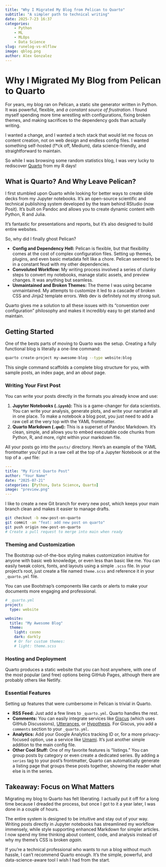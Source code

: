 ```yaml
---
title: "Why I Migrated My Blog from Pelican to Quarto"
subtitle: "A simpler path to technical writing"
date: 2025-7-23 16:37
categories:
    - Python
    - ML
    - MLOps
    - Data Science
slug: runelog-vs-mlflow
image: qblog.png
author: Alex Gonzalez
---
```


# Why I Migrated My Blog from Pelican to Quarto

For years, my blog ran on Pelican, a static site generator written in Python. It was powerful, flexible, and *a constant source of frustration*. I found myself spending more time wrestling with configurations, fixing broken themes, and making sacrifices to the dependency gods than actually writing.

I wanted a change, and I wanted a tech stack that would let me focus on content creation, not on web design and endless config files. I wanted something self-hosted (f*ck off, Medium), data science-friendly, and straightforward to maintain.

So while I was browsing some random statistics blog, I was very lucky to rediscover [Quarto](https://quarto.org/) from my R days! 

## What is Quarto? And Why Leave Pelican?

I first stumbled upon Quarto while looking for better ways to create slide decks from my Jupyter notebooks. It's an open-source scientific and technical publishing system developed by the team behind RStudio (now Posit). It's built on Pandoc and allows you to create dynamic content with Python, R and Julia.

It's fantastic for presentations and reports, but it's also designed to build entire websites.

So, why did I finally ghost Pelican?

  * **Config and Dependency Hell:** Pelican is flexible, but that flexibility comes at the cost of complex configuration files. Setting up themes, plugins, and even basic metadata felt like a chore. Pelican seemed to be in a constant feud with my other dependencies.
  * **Convoluted Workflow:** My writing process involved a series of clunky steps to convert my notebooks, manage static assets, and preview changes. It was anything but seamless.
  * **Unmaintained and Broken Themes:** The theme I was using became unmaintained. My attempts to customize it led to a cascade of broken CSS and Jinja2 template errors. Web dev is definitely not my strong suit.

Quarto gives me a solution to all these issues with its "convention over configuration" philosophy and makes it incredibly easy to get started and maintain.

## Getting Started

One of the bests parts of moving to Quarto was the setup. Creating a fully functional blog is literally a one-line command:

```bash
quarto create-project my-awesome-blog --type website:blog
```

This single command scaffolds a complete blog structure for you, with sample posts, an index page, and an *about* page.

### Writing Your First Post

You can write your posts directly in the formats you already know and use:

1.  **Jupyter Notebooks (`.ipynb`):** This is a game-changer for data scientists. You can write your analysis, generate plots, and write your narrative all in one place. To make a notebook a blog post, you just need to add a raw cell at the very top with the YAML frontmatter.
2.  **Quarto Markdown (`.qmd`):** This is a superset of Pandoc Markdown. It's clean, simple, and allows you to embed executable code chunks from Python, R, and more, right within your markdown file.

All your posts go into the `posts/` directory. Here’s an example of the YAML frontmatter you'd put in a raw cell at the top of a Jupyter Notebook or at the top of a `.qmd` file:

```yaml
---
title: "My First Quarto Post"
author: "Your Name"
date: "2025-07-21"
categories: [Python, Data Science, Quarto]
image: "preview.png"
---
```

I like to create a new Git branch for every new post, which keeps your main branch clean and makes it easier to manage drafts.

```bash
git checkout -b new-post-on-quarto
git commit -am "feat: add new post on quarto"
git push origin new-post-on-quarto
# Create a pull request to merge into main when ready
```

### Theming and Customization

The Bootstrap out-of-the-box styling makes customization intuitive for anyone with basic web knowledge, or even less than basic like me. You can easily tweak colors, fonts, and layouts using a simple `.scss` file. In your project's root, just create a file named `theme.scss` and reference it in your `_quarto.yml` file.

::: {.callout-tip} 
You can use Bootstrap's components like cards or alerts to make your documents more engaging and professional.
:::

```yaml
# _quarto.yml
project:
  type: website

website:
  title: "My Awesome Blog"
  theme:
    light: cosmo
    dark: darkly
    # Or for custom themes:
    # light: theme.scss
```

### Hosting and Deployment

Quarto produces a static website that you can host anywhere, with one of the most popular (and free) options being GitHub Pages, although there are probably others like Netlify.

### Essential Features

Setting up features that were cumbersome in Pelican is trivial in Quarto.

  * **RSS Feed:** Just add a few lines to `_quarto.yml`. Quarto handles the rest.
  * **Comments:** You can easily integrate services like [Giscus](https://giscus.app/) (which uses GitHub Discussions), [Utterances](https://utteranc.es/), or [Hypothesis](https://web.hypothes.is/). For Giscus, you add a `comments` section to your `_quarto.yml`.
  * **Analytics:** Add your Google Analytics tracking ID or, for a more privacy-focused option, use a service like [Umami](https://umami.is/). It’s just another simple addition to the main config file.
  * **Other Cool Stuff:** One of my favorite features is "listings." You can group posts by category or even create a dedicated series. By adding a `series` tag to your post's frontmatter, Quarto can automatically generate a listing page that groups these posts together, showing the reader what else is in the series.

## Takeaway: Focus on What Matters

Migrating my blog to Quarto has felt liberating. I actually put it off for a long time because I dreaded the process, but once I got to it a year later, I was done in a couple of hours.

The entire system is designed to be intuitive and stay out of your way. Writing posts directly in Jupyter notebooks has streamlined my workflow immensely, while style supporting enhanced Markdown for simpler articles. I now spend my time thinking about content, code, and analysis instead of why my theme's CSS is broken _again_.

If you're a technical professional who wants to run a blog without much hassle, I can't recommend Quarto enough. It's the simple, powerful, and data-science-aware tool I wish I had from the start.